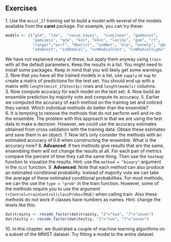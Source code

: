 ## Exercises 
1\. Use the `mnist_27` training set to build a model with several of the models available from the __caret__ package. For example, you can try these: 
```r
models <- c("glm", "lda",  "naive_bayes",  "svmLinear", "gamboost",   
            "gamLoess", "qda", "knn", "kknn", "loclda", "gam", "rf",  
            "ranger","wsrf", "Rborist", "avNNet", "mlp", "monmlp", "gbm",  
            "adaboost", "svmRadial", "svmRadialCost", "svmRadialSigma") 
``` 
We have not explained many of these, but apply them anyway using `train` with all the default parameters. Keep the results in a list. You might need to install some packages. Keep in mind that you will likely get some warnings. 
2\. Now that you have all the trained models in a list, use `sapply` or `map` to create a matrix of predictions for the test set. You should end up with a matrix with `length(mnist_27$test$y)` rows and `length(models)` columns.  
3\. Now compute accuracy for each model on the test set. 
4\. Now build an ensemble prediction by majority vote and compute its accuracy. 
5\. Earlier we computed the accuracy of each method on the training set and noticed they varied.  Which individual methods do better than the ensemble?  
6\. It is tempting to remove the methods that do not perform well and re-do the ensemble. The problem with this approach is that we are using the test data to make a decision. However, we could use the accuracy estimates obtained from cross validation with the training data. Obtain these estimates and save them in an object. 
7\. Now let's only consider the methods with an estimated accuracy of 0.8 when constructing the ensemble. What is the accuracy now? 
8\. __Advanced__: If two methods give results that are the same, ensembling them will not change the results at all. For each pair of metrics compare the percent of time they call the same thing. Then use the `heatmap` function to visualize the results. Hint: use the `method = "binary"` argument in the `dist` function. 
9\. __Advanced__: Note that each method can also produce an estimated conditional probability. Instead of majority vote we can take the average of these estimated conditional probabilities. For most methods, we can the use the `type = "prob"` in the train function. However, some of the methods require you to use the argument `trControl=trainControl(classProbs=TRUE)` when calling train. Also these methods do not work if classes have numbers as names. Hint: change the levels like this: 
```r
dat$train$y <- recode_factor(dat$train$y, "2"="two", "7"="seven") 
dat$test$y <- recode_factor(dat$test$y, "2"="two", "7"="seven") 
``` 
10\. In this chapter, we illustrated a couple of machine learning algorithms on a subset of the MNIST dataset. Try fitting a model to the entire dataset. 

 
